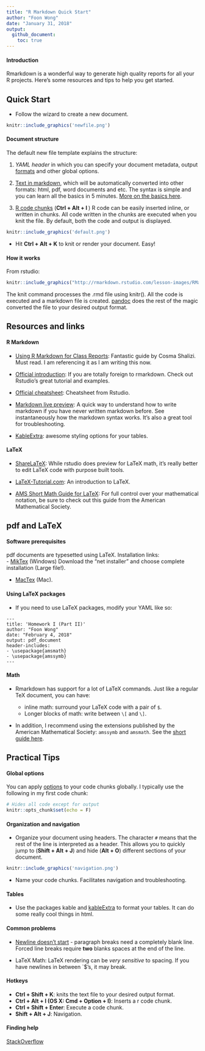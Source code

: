 ```yaml
---
title: "R Markdown Quick Start"
author: "Foon Wong"
date: "January 31, 2018"
output: 
  github_document:
    toc: true
---
```


#### Introduction
Rmarkdown is a wonderful way to generate high quality reports for all your R projects.  Here's some resources and tips to help you get started.


## Quick Start
- Follow the wizard to create a new document.      
```r
knitr::include_graphics('newfile.png')
```

#### Document structure
The default new file template explains the structure: 

1. *YAML header* in which you can specify your document metadata, output [formats](http://rmarkdown.rstudio.com/formats.html) and other global options.

2. [Text in markdown](http://rmarkdown.rstudio.com/authoring_basics.html), which will be automatically converted into other formats: html, pdf, word documents and etc. The syntax is simple and you can learn all the basics in 5 minutes. [More on the basics here](http://www.stat.cmu.edu/~cshalizi/rmarkdown/#basic-formatting-in-r-markdown).

3. [R code chunks](http://www.stat.cmu.edu/~cshalizi/rmarkdown/#including-code) (**Ctrl + Alt + I **) R code can be easily inserted inline, or written in chunks. All code written in the chunks are executed when you knit the file. By default, both the code and output is displayed. 


```r
knitr::include_graphics('default.png')
```

- Hit **Ctrl + Alt + K** to knit or render your document. Easy!

#### How it works
From rstudio:  

```r
knitr::include_graphics("http://rmarkdown.rstudio.com/lesson-images/RMarkdownFlow.png")
```

The knit command processes the .rmd file using knitr(). All the code is executed and a markdown file is created. [pandoc](http://pandoc.org/) does the rest of the magic converted the file to your desired output format.


## Resources and links

#### R Markdown
- [Using R Markdown for Class Reports](http://www.stat.cmu.edu/~cshalizi/rmarkdown/): Fantastic guide by Cosma Shalizi. Must read. I am referencing it as I am writing this now.

- [Official introduction](http://rmarkdown.rstudio.com/lesson-1.html): 
If you are totally foreign to rmarkdown. Check out Rstudio's great tutorial and examples. 

- [Official cheatsheet](https://github.com/rstudio/cheatsheets/raw/master/rmarkdown-2.0.pdf): Cheatsheet from Rstudio.

- [Markdown live preview](http://markdownlivepreview.com/): A quick way to understand how to write markdown if you have never written markdown before. See instantaneously how the markdown syntax works. It's also a great tool for troubleshooting.

- [KableExtra](https://haozhu233.github.io/kableExtra/): awesome styling options for your tables.

#### LaTeX
- [ShareLaTeX](https://www.sharelatex.com/): While rstudio does preview for LaTeX math, it's really better to edit LaTeX code with purpose built tools.

- [LaTeX-Tutorial.com](https://www.latex-tutorial.com/): An introduction to LaTeX.  

- [AMS Short Math Guide for LaTeX](ftp://ftp.ams.org/pub/tex/doc/amsmath/short-math-guide.pdf): For full control over your mathematical notation, be sure to check out this guide from the American Mathematical Society.

## pdf and LaTeX
#### Software prerequisites
pdf documents are typesetted using LaTeX. Installation links:  
- [MikTex](https://miktex.org/download) (Windows) Download the "net installer" and choose complete installation (Large file!).

- [MacTex](https://tug.org/mactex/mactex-download.html) (Mac).

#### Using LaTeX packages
- If you need to use LaTeX packages, modify your YAML like so:

```
---
title: 'Homework I (Part II)'
author: "Foon Wong"
date: "February 4, 2018"
output: pdf_document
header-includes:
- \usepackage{amsmath}
- \usepackage{amssymb}
---
```

#### Math
- Rmarkdown has support for a lot of LaTeX commands. 
Just like a regular TeX document, you can have:  

    + inline math: surround your LaTeX code with a pair of `$`.
    + Longer blocks of math: write between `\[` and `\]`.
  
- In addition, I recommend using the extensions published by the American Mathematical Society: `amssymb` and `amsmath`. See the [short guide here](ftp://ftp.ams.org/pub/tex/doc/amsmath/short-math-guide.pdf).




## Practical Tips

#### Global options
You can apply [options](https://yihui.name/knitr/options/) to your code chunks globally. I typically use the following in my first code chunk:

```r
# Hides all code except for output
knitr::opts_chunk$set(echo = F)
```


#### Organization and navigation
- Organize your document using headers. The character `#` means that the rest of the line is interpreted as a header. This allows you to quickly jump to (**Shift + Alt + J**) and hide (**Alt + O**) different sections of your document.

```r
knitr::include_graphics('navigation.png')
```

- Name your code chunks. Facilitates navigation and troubleshooting.

#### Tables
- Use the packages kable and [kableExtra](https://cran.r-project.org/web/packages/kableExtra/vignettes/awesome_table_in_html.html) to format your tables. It can do some really cool things in html.

#### Common problems

- [Newline doesn't start](http://www.stat.cmu.edu/~cshalizi/rmarkdown/#paragraph-breaks-and-forced-line-breaks) - paragraph breaks need a completely blank line. Forced line breaks require **two** blanks spaces at the end of the line.

- LaTeX Math: LaTeX rendering can be *very sensitive* to spacing. If you have newlines in between `$'s, it may break. 

#### Hotkeys 

- **Ctrl + Shift + K**: knits the text file to your desired output format.  
- **Ctrl + Alt + I (OS X: Cmd + Option + I)**: Inserts a r code chunk.    
- **Ctrl + Shift + Enter**: Execute a code chunk.   
- **Shift + Alt + J**: Navigation.  

#### Finding help
[StackOverflow](https://stackoverflow.com/)
